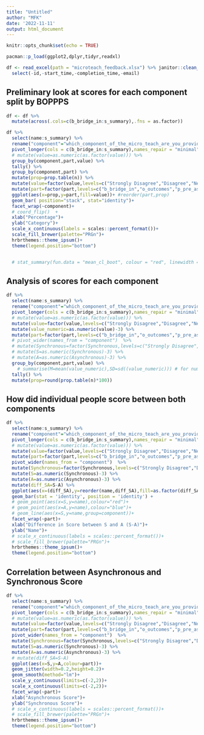 ```yaml
---
title: "Untitled"
author: "MFK"
date: '2022-11-11'
output: html_document
---
```


```r
knitr::opts_chunk$set(echo = TRUE)

pacman::p_load(ggplot2,dplyr,tidyr,readxl)
```


```r
df <- read_excel(path = "microteach_feedback.xlsx") %>% janitor::clean_names() %>% 
  select(-id,-start_time,-completion_time,-email)

```

## Preliminary look at scores for each component split by BOPPPS

```r
df <- df %>% 
  mutate(across(.cols=c(b_bridge_in:s_summary),.fns = as.factor))

df %>% 
  select(name:s_summary) %>% 
  rename("component"="which_component_of_the_micro_teach_are_you_providing_feedback_for_in_the_following_responses") %>%
  pivot_longer(cols = c(b_bridge_in:s_summary),names_repair = "minimal",names_to = "part") %>% 
  # mutate(value=as.numeric(as.factor(value))) %>% 
  group_by(component,part,value) %>% 
  tally() %>% 
  group_by(component,part) %>% 
  mutate(prop=prop.table(n)) %>% 
  mutate(value=factor(value,levels=c("Strongly Disagree","Disagree","Neutral","Agree","Strongly Agree")))%>% 
  mutate(part=factor(part,levels=c("b_bridge_in","o_outcomes","p_pre_assessment","p_participatory_learning","p_post_assessment","s_summary"))) %>% 
  ggplot(aes(x=prop,y=part,fill=value))+ #reorder(part,prop)
  geom_bar( position="stack", stat="identity")+
  facet_wrap(~component)+
  # coord_flip()  +
  xlab("Percentage")+
  ylab("Category")+
  scale_x_continuous(labels = scales::percent_format())+
  scale_fill_brewer(palette="PRGn")+
  hrbrthemes::theme_ipsum()+
  theme(legend.position="bottom")


  # stat_summary(fun.data = "mean_cl_boot", colour = "red", linewidth = 2, size = 3)

```

## Analysis of scores for each component

```r
df %>% 
  select(name:s_summary) %>% 
  rename("component"="which_component_of_the_micro_teach_are_you_providing_feedback_for_in_the_following_responses") %>%
  pivot_longer(cols = c(b_bridge_in:s_summary),names_repair = "minimal",names_to = "part") %>% 
  # mutate(value=as.numeric(as.factor(value))) %>% 
  mutate(value=factor(value,levels=c("Strongly Disagree","Disagree","Neutral","Agree","Strongly Agree")))%>% 
  mutate(value_numeric=as.numeric(value)-3) %>%
  mutate(part=factor(part,levels=c("b_bridge_in","o_outcomes","p_pre_assessment","p_participatory_learning","p_post_assessment","s_summary"))) %>% 
  # pivot_wider(names_from = "component")  %>% 
  # mutate(Synchronous=factor(Synchronous,levels=c("Strongly Disagree","Disagree","Neutral","Agree","Strongly Agree"))) %>%
  # mutate(S=as.numeric(Synchronous)-3) %>% 
  # mutate(A=as.numeric(Asynchronous)-3) %>% 
  group_by(component,part,value) %>% 
    # summarise(M=mean(value_numeric),SD=sd((value_numeric))) # for numerical values
  tally() %>% 
  mutate(prop=round(prop.table(n)*100)) 

```

## How did individual people score between both components

```r
df %>% 
  select(name:s_summary) %>% 
  rename("component"="which_component_of_the_micro_teach_are_you_providing_feedback_for_in_the_following_responses") %>%
  pivot_longer(cols = c(b_bridge_in:s_summary),names_repair = "minimal",names_to = "part") %>% 
  # mutate(value=as.numeric(as.factor(value))) %>% 
  mutate(value=factor(value,levels=c("Strongly Disagree","Disagree","Neutral","Agree","Strongly Agree")))%>% 
  mutate(part=factor(part,levels=c("b_bridge_in","o_outcomes","p_pre_assessment","p_participatory_learning","p_post_assessment","s_summary"))) %>% 
  pivot_wider(names_from = "component")  %>% 
  mutate(Synchronous=factor(Synchronous,levels=c("Strongly Disagree","Disagree","Neutral","Agree","Strongly Agree"))) %>%
  mutate(S=as.numeric(Synchronous)-3) %>% 
  mutate(A=as.numeric(Asynchronous)-3) %>%
  mutate(diff_SA=S-A) %>% 
  ggplot(aes(x=(diff_SA),y=reorder(name,diff_SA),fill=as.factor(diff_SA)))+
  geom_bar(stat = 'identity', position = 'identity') +
  # geom_point(aes(x=S,y=name),colour="red")+
  # geom_point(aes(x=A,y=name),colour="blue")+
  # geom_line(aes(x=S,y=name,group=component))+
  facet_wrap(~part)+
  xlab("Difference in Score between S and A (S-A)")+
  ylab("Name")+
  # scale_x_continuous(labels = scales::percent_format())+
  # scale_fill_brewer(palette="PRGn")+
  hrbrthemes::theme_ipsum()+
  theme(legend.position="bottom")

```

## Correlation between Asynchronous and Synchronous Score

```r
df %>% 
  select(name:s_summary) %>% 
  rename("component"="which_component_of_the_micro_teach_are_you_providing_feedback_for_in_the_following_responses") %>%
  pivot_longer(cols = c(b_bridge_in:s_summary),names_repair = "minimal",names_to = "part") %>% 
  # mutate(value=as.numeric(as.factor(value))) %>% 
  mutate(value=factor(value,levels=c("Strongly Disagree","Disagree","Neutral","Agree","Strongly Agree")))%>% 
  mutate(part=factor(part,levels=c("b_bridge_in","o_outcomes","p_pre_assessment","p_participatory_learning","p_post_assessment","s_summary"))) %>% 
  pivot_wider(names_from = "component")  %>% 
  mutate(Synchronous=factor(Synchronous,levels=c("Strongly Disagree","Disagree","Neutral","Agree","Strongly Agree"))) %>%
  mutate(S=as.numeric(Synchronous)-3) %>% 
  mutate(A=as.numeric(Asynchronous)-3) %>% 
  # mutate(diff_SA=S-A)
  ggplot(aes(x=S,y=A,colour=part))+
  geom_jitter(width=0.2,height=0.2)+
  geom_smooth(method="lm")+
  scale_y_continuous(limits=c(-2,2))+
  scale_x_continuous(limits=c(-2,2))+
  facet_wrap(~part)+
  xlab("Asynchronous Score")+
  ylab("Synchronous Score")+
  # scale_x_continuous(labels = scales::percent_format())+
  # scale_fill_brewer(palette="PRGn")+
  hrbrthemes::theme_ipsum()+
  theme(legend.position="bottom")

  
```

